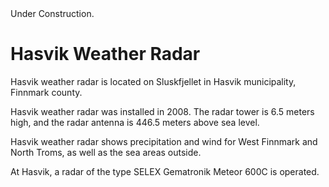 
<Callout type="warning" emoji="⚠️">
  Under Construction.
</Callout>

# Hasvik Weather Radar

Hasvik weather radar is located on Sluskfjellet in Hasvik municipality, Finnmark county.

Hasvik weather radar was installed in 2008. The radar tower is 6.5 meters high, and the radar antenna is 446.5 meters above sea level.

Hasvik weather radar shows precipitation and wind for West Finnmark and North Troms, as well as the sea areas outside.

At Hasvik, a radar of the type SELEX Gematronik Meteor 600C is operated.